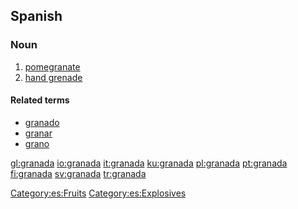 {{see|Granada}}

==Spanish==

===Noun===
{{es-noun-f}}

# [[pomegranate]]
# [[hand grenade]]

====Related terms====
*[[granado]]
*[[granar]]
*[[grano]]

[[Category:es:Fruits]]
[[Category:es:Explosives]]

[[gl:granada]]
[[io:granada]]
[[it:granada]]
[[ku:granada]]
[[pl:granada]]
[[pt:granada]]
[[fi:granada]]
[[sv:granada]]
[[tr:granada]]